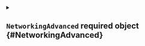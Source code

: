 


<details className="config-field" data-expandable="true">
<summary>

## `NetworkingAdvanced` <span className="config-field-required" data-required="true">required</span> <span className="config-field-type">object</span> <span className="config-field-default"></span> <span className="config-field-enum"></span> {#NetworkingAdvanced}



</summary>




<details className="config-field" data-expandable="false" open>
<summary>

### `clusterDomain` <span className="config-field-required" data-required="true">required</span> <span className="config-field-type">string</span> <span className="config-field-default"></span> <span className="config-field-enum"></span> {#NetworkingAdvanced-clusterDomain}

ClusterDomain is the Kubernetes cluster domain to use within the vCluster.

</summary>



</details>



<details className="config-field" data-expandable="false" open>
<summary>

### `fallbackHostCluster` <span className="config-field-required" data-required="false">required</span> <span className="config-field-type">boolean</span> <span className="config-field-default">true</span> <span className="config-field-enum"></span> {#NetworkingAdvanced-fallbackHostCluster}

FallbackHostCluster allows to fallback dns to the host cluster. This is useful if you want to reach host services without
any other modification. You will need to provide a namespace for the service, e.g. my-other-service.my-other-namespace

</summary>



</details>



<details className="config-field" data-expandable="true">
<summary>

### `proxyKubelets` <span className="config-field-required" data-required="true">required</span> <span className="config-field-type">object</span> <span className="config-field-default"></span> <span className="config-field-enum"></span> {#NetworkingAdvanced-proxyKubelets}

ProxyKubelets allows rewriting certain metrics and stats from the Kubelet to "fake" this for applications such as
prometheus or other node exporters.

</summary>




<details className="config-field" data-expandable="false" open>
<summary>

#### `byHostname` <span className="config-field-required" data-required="false">required</span> <span className="config-field-type">boolean</span> <span className="config-field-default">true</span> <span className="config-field-enum"></span> {#NetworkingAdvanced-proxyKubelets-byHostname}

ByHostname will add a special vCluster hostname to the nodes where the node can be reached at. This doesn't work
for all applications, e.g. prometheus requires a node ip.

</summary>



</details>



<details className="config-field" data-expandable="false" open>
<summary>

#### `byIP` <span className="config-field-required" data-required="false">required</span> <span className="config-field-type">boolean</span> <span className="config-field-default">true</span> <span className="config-field-enum"></span> {#NetworkingAdvanced-proxyKubelets-byIP}

ByIP will create a separate service in the host cluster for every node that will point to vCluster and will be used to
route traffic.

</summary>



</details>


</details>


</details>
